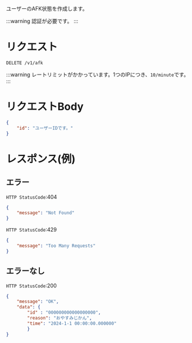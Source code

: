 ユーザーのAFK状態を作成します。

:::warning 認証が必要です。 :::

# リクエスト
```
DELETE /v1/afk
```

:::warning レートリミットがかかっています。1つのIPにつき、`10/minute`です。 :::

# リクエストBody
```json
{
    "id": "ユーザーIDです。"
}
```

# レスポンス(例)

## エラー

`HTTP StatusCode`:404

```json
{
    "message": "Not Found"
}
```

`HTTP StatusCode`:429
```json
{
    "message": "Too Many Requests"
}
```

## エラーなし

`HTTP StatusCode`:200

```json
{
    "message": "OK",
    "data": {
        "id" : "000000000000000000",
        "reason": "おやすみじかん",
        "time": "2024-1-1 00:00:00.000000"
        }
}
```
